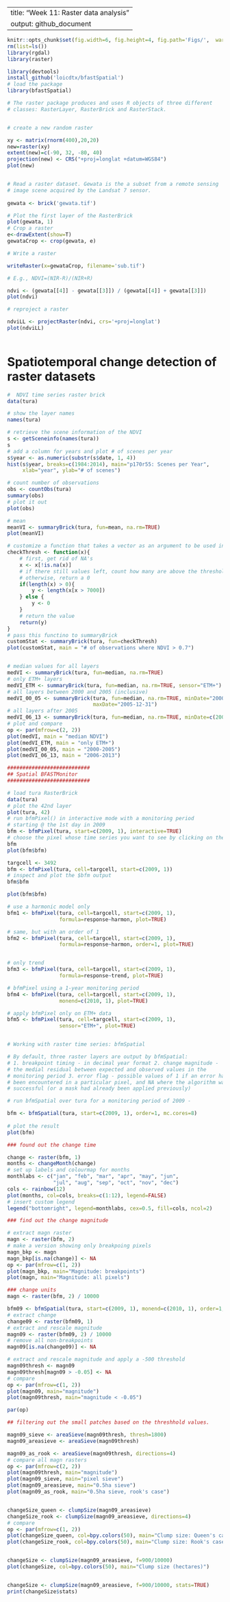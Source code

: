 
---
title: "Week 11: Raster data analysis"
output: github_document
---

```r
knitr::opts_chunk$set(fig.width=6, fig.height=4, fig.path='Figs/',  warning=FALSE, message=FALSE, results='hide')
rm(list=ls())
library(rgdal)
library(raster)

library(devtools)
install_github('loicdtx/bfastSpatial')
# load the package
library(bfastSpatial)

```


```r

# The raster package produces and uses R objects of three different
# classes: RasterLayer, RasterBrick and RasterStack.


# create a new random raster

xy <- matrix(rnorm(400),20,20)
new=raster(xy)
extent(new)=c(-90, 32, -80, 40)
projection(new) <- CRS("+proj=longlat +datum=WGS84")
plot(new)


# Read a raster dataset. Gewata is the a subset from a remote sensing
# image scene acquired by the Landsat 7 sensor.
                                        
gewata <- brick('gewata.tif')

# Plot the first layer of the RasterBrick
plot(gewata, 1)
# Crop a raster
e<-drawExtent(show=T)
gewataCrop <- crop(gewata, e)

# Write a raster

writeRaster(x=gewataCrop, filename='sub.tif')

# E.g., NDVI=(NIR-R)/(NIR+R)

ndvi <- (gewata[[4]] - gewata[[3]]) / (gewata[[4]] + gewata[[3]])
plot(ndvi)

# reproject a raster

ndviLL <- projectRaster(ndvi, crs='+proj=longlat')
plot(ndviLL)                                        
                                        
```

# Spatiotemporal change detection of raster datasets

```R

#  NDVI time series raster brick
data(tura)

# show the layer names
names(tura)

# retrieve the scene information of the NDVI
s <- getSceneinfo(names(tura))
s
# add a column for years and plot # of scenes per year
s$year <- as.numeric(substr(s$date, 1, 4))
hist(s$year, breaks=c(1984:2014), main="p170r55: Scenes per Year", 
     xlab="year", ylab="# of scenes")

# count number of observations
obs <- countObs(tura)
summary(obs)
# plot it out
plot(obs)

# mean
meanVI <- summaryBrick(tura, fun=mean, na.rm=TRUE)
plot(meanVI)

# customize a function that takes a vector as an argument to be used in summarybrick()
checkThresh <- function(x){
    # first, get rid of NA's
    x <- x[!is.na(x)]
    # if there still values left, count how many are above the threshold
    # otherwise, return a 0
    if(length(x) > 0){
        y <- length(x[x > 7000])
    } else {
        y <- 0
    }
    # return the value
    return(y)
}
# pass this functino to summaryBrick
customStat <- summaryBrick(tura, fun=checkThresh)
plot(customStat, main = "# of observations where NDVI > 0.7")


# median values for all layers
medVI <- summaryBrick(tura, fun=median, na.rm=TRUE)
# only ETM+ layers
medVI_ETM <- summaryBrick(tura, fun=median, na.rm=TRUE, sensor="ETM+")
# all layers between 2000 and 2005 (inclusive)
medVI_00_05 <- summaryBrick(tura, fun=median, na.rm=TRUE, minDate="2000-01-01", 
                            maxDate="2005-12-31")
# all layers after 2005
medVI_06_13 <- summaryBrick(tura, fun=median, na.rm=TRUE, minDate=c(2006, 1))
# plot and compare
op <- par(mfrow=c(2, 2))
plot(medVI, main = "median NDVI")
plot(medVI_ETM, main = "only ETM+")
plot(medVI_00_05, main = "2000-2005")
plot(medVI_06_13, main = "2006-2013")

###########################
## Spatial BFASTMonitor
###########################

# load tura RasterBrick
data(tura)
# plot the 42nd layer
plot(tura, 42)
# run bfmPixel() in interactive mode with a monitoring period 
# starting @ the 1st day in 2009
bfm <- bfmPixel(tura, start=c(2009, 1), interactive=TRUE)
# choose the pixel whose time series you want to see by clicking on the map you plotted a moment ago
bfm
plot(bfm$bfm)

targcell <- 3492
bfm <- bfmPixel(tura, cell=targcell, start=c(2009, 1))
# inspect and plot the $bfm output
bfm$bfm

plot(bfm$bfm)

# use a harmonic model only
bfm1 <- bfmPixel(tura, cell=targcell, start=c(2009, 1), 
                 formula=response~harmon, plot=TRUE)

# same, but with an order of 1
bfm2 <- bfmPixel(tura, cell=targcell, start=c(2009, 1), 
                 formula=response~harmon, order=1, plot=TRUE)


# only trend
bfm3 <- bfmPixel(tura, cell=targcell, start=c(2009, 1), 
                 formula=response~trend, plot=TRUE)

# bfmPixel using a 1-year monitoring period
bfm4 <- bfmPixel(tura, cell=targcell, start=c(2009, 1), 
                 monend=c(2010, 1), plot=TRUE)

# apply bfmPixel only on ETM+ data
bfm5 <- bfmPixel(tura, cell=targcell, start=c(2009, 1), 
                 sensor="ETM+", plot=TRUE)


# Working with raster time series: bfmSpatial

# By default, three raster layers are output by bfmSpatial:
# 1. breakpoint timing - in decimal year format 2. change magnitude -
# the medial residual between expected and observed values in the
# monitoring period 3. error flag - possible values of 1 if an error has
# been encountered in a particular pixel, and NA where the algorithm was
# successful (or a mask had already been applied previously)

# run bfmSpatial over tura for a monitoring period of 2009 -

bfm <- bfmSpatial(tura, start=c(2009, 1), order=1, mc.cores=8)
  
# plot the result
plot(bfm)

### found out the change time

change <- raster(bfm, 1)
months <- changeMonth(change)
# set up labels and colourmap for months
monthlabs <- c("jan", "feb", "mar", "apr", "may", "jun", 
               "jul", "aug", "sep", "oct", "nov", "dec")
cols <- rainbow(12)
plot(months, col=cols, breaks=c(1:12), legend=FALSE)
# insert custom legend
legend("bottomright", legend=monthlabs, cex=0.5, fill=cols, ncol=2)

### find out the change magnitude

# extract magn raster
magn <- raster(bfm, 2)
# make a version showing only breakpoing pixels
magn_bkp <- magn
magn_bkp[is.na(change)] <- NA
op <- par(mfrow=c(1, 2))
plot(magn_bkp, main="Magnitude: breakpoints")
plot(magn, main="Magnitude: all pixels")

### change units
magn <- raster(bfm, 2) / 10000

bfm09 <- bfmSpatial(tura, start=c(2009, 1), monend=c(2010, 1), order=1, mc.cores=8)
# extract change
change09 <- raster(bfm09, 1)
# extract and rescale magnitude
magn09 <- raster(bfm09, 2) / 10000
# remove all non-breakpoints
magn09[is.na(change09)] <- NA

# extract and rescale magnitude and apply a -500 threshold
magn09thresh <- magn09
magn09thresh[magn09 > -0.05] <- NA
# compare
op <- par(mfrow=c(1, 2))
plot(magn09, main="magnitude")
plot(magn09thresh, main="magnitude < -0.05")

par(op)

## filtering out the small patches based on the threshhold values.

magn09_sieve <- areaSieve(magn09thresh, thresh=1800)
magn09_areasieve <- areaSieve(magn09thresh)

magn09_as_rook <- areaSieve(magn09thresh, directions=4)
# compare all magn rasters
op <- par(mfrow=c(2, 2))
plot(magn09thresh, main="magnitude")
plot(magn09_sieve, main="pixel sieve")
plot(magn09_areasieve, main="0.5ha sieve")
plot(magn09_as_rook, main="0.5ha sieve, rook's case")


changeSize_queen <- clumpSize(magn09_areasieve)
changeSize_rook <- clumpSize(magn09_areasieve, directions=4)
# compare
op <- par(mfrow=c(1, 2))
plot(changeSize_queen, col=bpy.colors(50), main="Clump size: Queen's case")
plot(changeSize_rook, col=bpy.colors(50), main="Clump size: Rook's case")


changeSize <- clumpSize(magn09_areasieve, f=900/10000)
plot(changeSize, col=bpy.colors(50), main="Clump size (hectares)")


changeSize <- clumpSize(magn09_areasieve, f=900/10000, stats=TRUE)
print(changeSize$stats)

```
